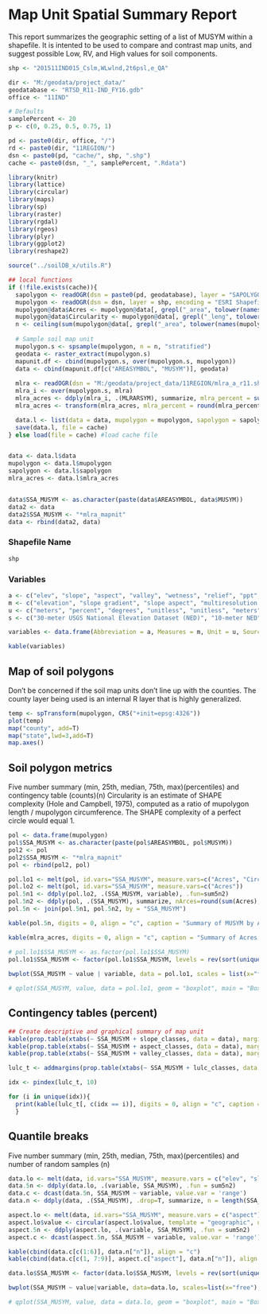 
# Map Unit Spatial Summary Report

This report summarizes the geographic setting of a list of MUSYM within a shapefile. It is intented to be used to compare and contrast map units, and suggest possible Low, RV, and High values for soil components. 

```{r load-data, echo=FALSE, results='hide', message=FALSE}
shp <- "201511IND015_Cslm,WLwlnd,2t6psl,e_QA"

dir <- "M:/geodata/project_data/"
geodatabase <- "RTSD_R11-IND_FY16.gdb"
office <- "11IND"

# Defaults
samplePercent <- 20
p <- c(0, 0.25, 0.5, 0.75, 1)

pd <- paste0(dir, office, "/")
rd <- paste0(dir, "11REGION/")
dsn <- paste0(pd, "cache/", shp, ".shp")
cache <- paste0(dsn, "_", samplePercent, ".Rdata")
```


```{r LoadPackages, include=F}
library(knitr)
library(lattice)
library(circular)
library(maps)
library(sp)
library(raster)
library(rgdal)
library(rgeos)
library(plyr)
library(ggplot2)
library(reshape2)

source("../soilDB_x/utils.R")
```
```{r map unit summary function, echo=FALSE}
## local functions
if (!file.exists(cache)){
  sapolygon <- readOGR(dsn = paste0(pd, geodatabase), layer = "SAPOLYGON", encoding = "OpenFileGDB")
  mupolygon <- readOGR(dsn = dsn, layer = shp, encoding = "ESRI Shapefile")
  mupolygon@data$Acres <- mupolygon@data[, grepl("_area", tolower(names(mupolygon)))] * 0.000247105
  mupolygon@data$Circularity <- mupolygon@data[, grepl("_leng", tolower(names(mupolygon)))] / (2 * sqrt(mupolygon@data[, grepl("_area", tolower(names(mupolygon)))] / pi) * pi)
  n <- ceiling(sum(mupolygon@data[, grepl("_area", tolower(names(mupolygon)))]) / 900 * samplePercent / 100)
  
  # Sample soil map unit
  mupolygon.s <- spsample(mupolygon, n = n, "stratified")
  geodata <- raster_extract(mupolygon.s)
  mapunit.df <- cbind(mupolygon.s, over(mupolygon.s, mupolygon))
  data <- cbind(mapunit.df[c("AREASYMBOL", "MUSYM")], geodata)
  
  mlra <- readOGR(dsn = "M:/geodata/project_data/11REGION/mlra_a_r11.shp", layer = "mlra_a_r11", encoding = "ESRI Shapefile")
  mlra_i <- over(mupolygon.s, mlra)
  mlra_acres <- ddply(mlra_i, .(MLRARSYM), summarize, mlra_percent = sum(length(OBJECTID)))
  mlra_acres <- transform(mlra_acres, mlra_percent = round(mlra_percent / sum(mlra_percent) * 100, 0))

  data.l <- list(data = data, mupolygon = mupolygon, sapolygon = sapolygon, mlra_acres = mlra_acres)
  save(data.l, file = cache)
} else load(file = cache) #load cache file


data <- data.l$data
mupolygon <- data.l$mupolygon
sapolygon <- data.l$sapolygon
mlra_acres <- data.l$mlra_acres


data$SSA_MUSYM <- as.character(paste(data$AREASYMBOL, data$MUSYM))
data2 <- data
data2$SSA_MUSYM <- "*mlra_mapnit"
data <- rbind(data2, data)
```


### Shapefile Name
```{r project name, echo=FALSE}
shp
```


### Variables

```{r variables, echo=FALSE}
a <- c("elev", "slope", "aspect", "valley", "wetness", "relief", "ppt", "temp", "ffp", "lulc")
m <- c("elevation", "slope gradient", "slope aspect", "multiresolution valley bottom index", "topographic Wetness index", "height above channel", "annual precipitation", "annual air temperature", "frost free period", "land use and land cover")
u <- c("meters", "percent", "degrees", "unitless", "unitless", "meters", "millimeters", "degrees Celsius", "days", "landcover class (e.g. Wood Wetlands)")
s <- c("30-meter USGS National Elevation Dataset (NED)", "10-meter NED", "10-meter NED", "30-meter NED", "30-meter NED", "30-meter NED", "800-meter 30-year normals (1981-2010) from PRISM Climate Dataset", "800-meter 30-year normals (1981-2010) from PRISM Climate Dataset", "1000-meter 30-year normals (1961-1990) from USFS RMRS", "2011 National Land Cover Dataset (NLCD)")

variables <- data.frame(Abbreviation = a, Measures = m, Unit = u, Source = s)

kable(variables)
```


## Map of soil polygons
Don't be concerned if the soil map units don't line up with the counties. The county layer being used is an internal R layer that is highly generalized.

```{r plot soil map units, echo=FALSE}
temp <- spTransform(mupolygon, CRS("+init=epsg:4326"))
plot(temp)
map("county", add=T)
map("state",lwd=3,add=T)
map.axes()
```

## Soil polygon metrics
Five number summary (min, 25th, median, 75th, max)(percentiles) and contingency table (counts)(n) 
Circularity is an estimate of SHAPE complexity (Hole and Campbell, 1975), computed as a ratio of mupolygon length / mupolygon circumference. The SHAPE complexity of a perfect circle would equal 1.

```{r soil polygon metrics, echo=FALSE, results='asis'}
pol <- data.frame(mupolygon)
pol$SSA_MUSYM <- as.character(paste(pol$AREASYMBOL, pol$MUSYM))
pol2 <- pol
pol2$SSA_MUSYM <- "*mlra_mapnit"
pol <- rbind(pol2, pol)

pol.lo1 <- melt(pol, id.vars="SSA_MUSYM", measure.vars=c("Acres", "Circularity"))
pol.lo2 <- melt(pol, id.vars="SSA_MUSYM", measure.vars=c("Acres"))
pol.5n1 <- ddply(pol.lo2, .(SSA_MUSYM, variable), .fun=sum5n2)
pol.5n2 <- ddply(pol, .(SSA_MUSYM), summarize, nArces=round(sum(Acres), 0), nPolygons=length(MUSYM))
pol.5n <- join(pol.5n1, pol.5n2, by = "SSA_MUSYM")

kable(pol.5n, digits = 0, align = "c", caption = "Summary of MUSYM by AREASYMBOL")

kable(mlra_acres, digits = 0, align = "c", caption = "Summary of Acres by MLRA")

# pol.lo1$SSA_MUSYM <- as.factor(pol.lo1$SSA_MUSYM)
pol.lo1$SSA_MUSYM <- factor(pol.lo1$SSA_MUSYM, levels = rev(sort(unique(pol.lo1$SSA_MUSYM))))
                                                          
bwplot(SSA_MUSYM ~ value | variable, data = pol.lo1, scales = list(x="free"), main = "Boxplots of polygon metrics", as.table = TRUE)

# qplot(SSA_MUSYM, value, data = pol.lo1, geom = "boxplot", main = "Boxplots of polygon metrics") + facet_wrap(~variable, scales = "free") + theme(axis.text.x = element_text(angle=45, hjust = 1, vjust = 1))
```

## Contingency tables (percent) 

```{r percentage by musym, echo=FALSE, results='asis'}
## Create descriptive and graphical summary of map unit
kable(prop.table(xtabs(~ SSA_MUSYM + slope_classes, data = data), margin = 1) * 100, align = "c", digits=0, caption="Slope classes")
kable(prop.table(xtabs(~ SSA_MUSYM + aspect_classes, data = data), margin = 1) * 100, align = "c", digits = 0, caption = "Aspect classes")
kable(prop.table(xtabs(~ SSA_MUSYM + valley_classes, data = data), margin = 1) * 100, align = "c", digits = 0, caption = "Upland vs. lowland")

lulc_t <- addmargins(prop.table(xtabs(~ SSA_MUSYM + lulc_classes, data = data), margin = 1)) * 100

idx <- pindex(lulc_t, 10)

for (i in unique(idx)){
  print(kable(lulc_t[, c(idx == i)], digits = 0, align = "c", caption = "Landuse and Landcover"))
  }

```

## Quantile breaks
Five number summary (min, 25th, median, 75th, max)(percentiles) and number of random samples (n)

```{r quantiles by musym, echo=FALSE, results="asis", warning=FALSE, fig.height=10}
data.lo <- melt(data, id.vars="SSA_MUSYM", measure.vars = c("elev", "slope", "valley", "wetness", "relief", "ppt", "temp", "ffp"))
data.5n <- ddply(data.lo, .(variable, SSA_MUSYM), .fun = sum5n2)
data.c <- dcast(data.5n, SSA_MUSYM ~ variable, value.var = 'range')
data.n <- ddply(data, .(SSA_MUSYM), .drop=T, summarize, n = length(SSA_MUSYM))

aspect.lo <- melt(data, id.vars="SSA_MUSYM", measure.vars = c("aspect"))
aspect.lo$value <- circular(aspect.lo$value, template = "geographic", units="degrees", modulo="2pi")
aspect.5n <- ddply(aspect.lo, .(variable, SSA_MUSYM), .fun = sum5n2)
aspect.c <- dcast(aspect.5n, SSA_MUSYM ~ variable, value.var = 'range')

kable(cbind(data.c[c(1:6)], data.n["n"]), align = "c")
kable(cbind(data.c[c(1, 7:9)], aspect.c["aspect"], data.n["n"]), align = "c")

data.lo$SSA_MUSYM <- factor(data.lo$SSA_MUSYM, levels = rev(sort(unique(data.lo$SSA_MUSYM))))

bwplot(SSA_MUSYM ~ value|variable, data=data.lo, scales=list(x="free"), main = "Boxplots of map unit properties", as.table = TRUE, layout = c(2, 4))

# qplot(SSA_MUSYM, value, data = data.lo, geom = "boxplot", main = "Boxplots of map unit properties") + facet_wrap(~variable, scales = "free", ncol = 2) + theme(axis.text.x = element_text(angle=45, hjust=1, vjust=1))
```
